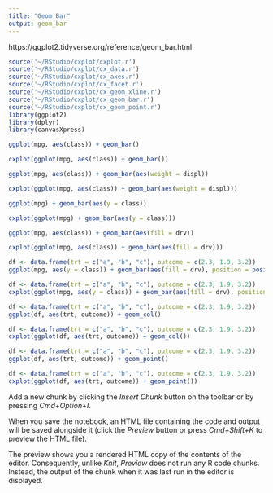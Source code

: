 ```yaml
---
title: "Geom Bar"
output: geom_bar
---
```

 https://ggplot2.tidyverse.org/reference/geom_bar.html

```r
source('~/RStudio/cxplot/cxplot.r')
source('~/RStudio/cxplot/cx_data.r')
source('~/RStudio/cxplot/cx_axes.r')
source('~/RStudio/cxplot/cx_facet.r')
source('~/RStudio/cxplot/cx_geom_xline.r')
source('~/RStudio/cxplot/cx_geom_bar.r')
source('~/RStudio/cxplot/cx_geom_point.r')
library(ggplot2)
library(dplyr)
library(canvasXpress)
``` 

```r
ggplot(mpg, aes(class)) + geom_bar()
```

```r
cxplot(ggplot(mpg, aes(class)) + geom_bar())
```

```r
ggplot(mpg, aes(class)) + geom_bar(aes(weight = displ))
```

```r
cxplot(ggplot(mpg, aes(class)) + geom_bar(aes(weight = displ)))
```

```r
ggplot(mpg) + geom_bar(aes(y = class))
```

```r
cxplot(ggplot(mpg) + geom_bar(aes(y = class)))
```
 
```r
ggplot(mpg, aes(class)) + geom_bar(aes(fill = drv))
```

```r
cxplot(ggplot(mpg, aes(class)) + geom_bar(aes(fill = drv)))
```

```r
df <- data.frame(trt = c("a", "b", "c"), outcome = c(2.3, 1.9, 3.2))
ggplot(mpg, aes(y = class)) + geom_bar(aes(fill = drv), position = position_stack(reverse = TRUE)) + theme(legend.position = "top")
```

```r
df <- data.frame(trt = c("a", "b", "c"), outcome = c(2.3, 1.9, 3.2))
cxplot(ggplot(mpg, aes(y = class)) + geom_bar(aes(fill = drv), position = position_stack(reverse = TRUE)) + theme(legend.position = "top"))
```
 
```r
df <- data.frame(trt = c("a", "b", "c"), outcome = c(2.3, 1.9, 3.2))
ggplot(df, aes(trt, outcome)) + geom_col()
```

```r
df <- data.frame(trt = c("a", "b", "c"), outcome = c(2.3, 1.9, 3.2))
cxplot(ggplot(df, aes(trt, outcome)) + geom_col())
```
   
```r
df <- data.frame(trt = c("a", "b", "c"), outcome = c(2.3, 1.9, 3.2))
ggplot(df, aes(trt, outcome)) + geom_point()
```

```r
df <- data.frame(trt = c("a", "b", "c"), outcome = c(2.3, 1.9, 3.2))
cxplot(ggplot(df, aes(trt, outcome)) + geom_point())
```


Add a new chunk by clicking the *Insert Chunk* button on the toolbar or by pressing *Cmd+Option+I*.

When you save the notebook, an HTML file containing the code and output will be saved alongside it (click the *Preview* button or press *Cmd+Shift+K* to preview the HTML file). 

The preview shows you a rendered HTML copy of the contents of the editor. Consequently, unlike *Knit*, *Preview* does not run any R code chunks. Instead, the output of the chunk when it was last run in the editor is displayed.

